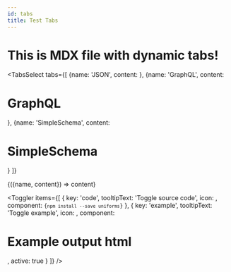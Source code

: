 ```yaml
---
id: tabs
title: Test Tabs
---
```



# This is MDX file with dynamic tabs!

<TabsSelect
  tabs={[
    {name: 'JSON', content: <JSONMdx />},
    {name: 'GraphQL', content: <h1>GraphQL</h1>},
    {name: 'SimpleSchema', content: <h1>SimpleSchema</h1>}
  ]}
>
  {({name, content}) => content}
</TabsSelect>

<Toggler
  items={[
    {
      key: 'code',
      tooltipText: 'Toggle source code',
      icon: <IconCode />,
      component: <Code language="shell">{`npm install --save uniforms`}</Code>
    },
    {
      key: 'example',
      tooltipText: 'Toggle example',
      icon: <Box />,
      component: <h1>Example output html</h1>,
      active: true
    }
  ]}
/>
